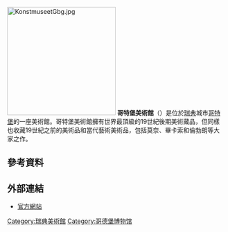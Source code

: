 {{Unreferenced|time=2022-05-13T12:33:07+00:00}}
[[File:KonstmuseetGbg.jpg|250px]]
'''哥特堡美術館'''（{{lang-sv|Göteborgs konstmuseum}}）是位於[[瑞典|瑞典]]城市[[哥特堡|哥特堡]]的一座美術館。哥特堡美術館擁有世界最頂級的19世紀後期美術藏品，但同樣也收藏19世紀之前的美術品和當代藝術美術品，包括莫奈、畢卡索和倫勃朗等大家之作。

==參考資料==
{{Reflist}}

==外部連結==
{{commons category|Göteborgs Konstmuseum}}
* [http://konstmuseum.goteborg.se/ 官方網站]{{Wayback|url=http://konstmuseum.goteborg.se/ |date=20110510020155 }}

{{coord|57|41|49|N|11|58|48|E|display=title}}
{{normdaten}}
{{DEFAULTSORT:Goteborgs konstmuseum}}
[[Category:瑞典美術館|Category:瑞典美術館]]
[[Category:哥德堡博物馆|Category:哥德堡博物馆]]
{{museum-stub}}